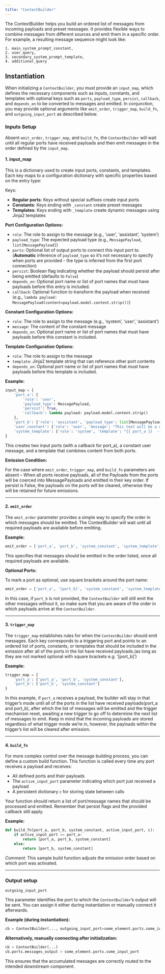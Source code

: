 ```yaml
---
title: "ContextBuilder"
---
```


The ContextBuilder helps you build an ordered list of messages from incoming payloads and preset messages. It provides flexible ways to combine messages from different sources and emit them in a specific order. For example, a resulting message sequence might look like:

```
1. main_system_prompt_constant,
2. user_query,
3. secondary_system_prompt_template,
4. additional_query
```

## Instantiation

When initializing a `ContextBuilder`, you must provide an `input_map`, which defines the necessary components such as inputs, constants, and templates with optional keys such as `ports`, `payload_type`, `persist`, `callback`, and `depends_on` to be converted to messages and emitted. In conjunction, you may provide optional arguments like `emit_order`, `trigger_map`, `build_fn`, and `outgoing_input_port` as described below.

### Inputs Setup

Absent `emit_order`, `trigger_map`, and `build_fn`, the `ContextBuilder` will wait until all regular ports have received payloads and then emit messages in the order defined by the `input_map`.

#### 1. input_map

This is a dictionary used to create input ports, constants, and templates. Each key maps to a configuration dictionary with specific properties based on the entry type:

Keys:

- **Regular ports**: Keys without special suffixes create input ports
- **Constants**: Keys ending with `_constant` create preset messages
- **Templates**: Keys ending with `_template` create dynamic messages using Jinja2 templates
 
**Port Configuration Options:**

- `role`: The role to assign to the message (e.g., 'user', 'assistant', 'system')
- `payload_type`: The expected payload type (e.g., `MessagePayload`, `list[MessagePayload]`)
- `ports`: Optional list of output ports to connect this input port to. (**Automatic** inference of `payload_type` so it's not necessary to specify when ports are provided -  the type is inferred from the first port connection)
- `persist`: Boolean flag indicating whether the payload should persist after being emitted (defaults to `False`)
- `depends_on`: Optional port name or list of port names that must have payloads before this entry is included.
- `callback`: Optional function to transform the payload when received<br>(e.g., `lambda payload: MessagePayload(content=payload.model.content.strip())`)

**Constant Configuration Options:**

- `role`: The role to assign to the message (e.g., 'system', 'user', 'assistant')
- `message`: The content of the constant message
- `depends_on`: Optional port name or list of port names that must have payloads before this constant is included.

**Template Configuration Options:**

- `role`: The role to assign to the message
- `template`: Jinja2 template string that can reference other port contents
- `depends_on`: Optional port name or list of port names that must have payloads before this template is included.

**Example:**

```python
input_map = {
    'port_a': {
        'role': 'user', 
        'payload_type': MessagePayload, 
        'persist': True,
        'callback': lambda payload: payload.model.content.strip()
    },
    'port_b': {'role': 'assistant', 'payload_type': list[MessagePayload]}, 
    'user_constant': {'role': 'user', 'message': "This text will be a user message"}, 
    'system_template': {'role': 'system', 'template': "{{ port_a }}  --  {{ port_b }}"}
}
```

This creates two input ports (with a callback for port_a), a constant user message, and a template that combines content from both ports.

**Emission Condition:**

For the case where `emit_order`, `trigger_map`, and `build_fn` parameters are absent -- 
When all ports receive payloads, all of the Payloads from the ports will be coerced into MessagePayloads and emitted in their key order. If persist is False, the payloads on the ports will be cleared, otherwise they will be retained for future emissions.

---

#### 2. `emit_order`

The `emit_order` parameter provides a simple way to specify the order in which messages should be emitted. The ContextBuilder will wait until all required payloads are available before emitting.

**Example:**

```python
emit_order = ['port_a', 'port_b', 'system_constant', 'system_template']
```

This specifies that messages should be emitted in the order listed, once all required payloads are available.

**Optional Ports:**

To mark a port as optional, use square brackets around the port name:

```python
emit_order = ['port_a', '[port_b]', 'system_constant', 'system_template']
```

In this case, if `port_b` is not provided, the `ContextBuilder` will still emit the other messages without it, so make sure that you are aware of the order in which payloads arrive at the `ContextBuilder`.


---

#### 3. `trigger_map`

The `trigger_map` establishes rules for when the `ContextBuilder` should emit messages. Each key corresponds to a triggering port and points to an ordered list of ports, constants, or templates that should be included in the emission after all of the ports in the list have received payloads.(as long as they are not marked optional with square brackets e.g. '[port_b]')

**Example:**

```python
trigger_map = {
    'port_a': ['port_a', 'port_b', 'system_constant'],
    'port_b': ['port_b', 'system_constant']
}
```

In this example, if `port_a` receives a payload, the builder will stay in that trigger's mode until all of the ports in the list have received payloads(port_a and port_b), after which the list of messages will be emitted and the trigger mechanism reset, awaiting a new trigger to go off to determine the next list of messages to emit. Keep in mind that the incoming payloads are stored regardless of what trigger mode we're in, however, the payloads within the trigger's list will be cleared after emission. 

---

#### 4. `build_fn`

For more complex control over the message building process, you can define a custom build function. This function is called every time any port receives a payload and receives:

- All defined ports and their payloads
- The `active_input_port` parameter indicating which port just received a payload
- A persistent dictionary `c` for storing state between calls

Your function should return a list of port/message names that should be processed and emitted. Remember that persist flags and the provided callback still apply.

**Example:**

```python
def build_fn(port_a, port_b, system_constant, active_input_port, c):
    if active_input_port == port_a:
        return [port_a, port_b, system_constant]
    else:
        return [port_b, system_constant]
```

*Comment:* This sample build function adjusts the emission order based on which port was activated.

---

### Output setup

`outgoing_input_port`

This parameter identifies the port to which the `ContextBuilder`'s output will be sent. You can assign it either during instantiation or manually connect it afterwards.

**Example (during instantiation):**

```python
cb = ContextBuilder(..., outgoing_input_port=some_element.ports.some_input_port)
```

**Alternatively, manually connecting after initialization:**

```python
cb = ContextBuilder(...)
cb.ports.messages_output > some_element.ports.some_input_port
```

This ensures that the accumulated messages are correctly routed to the intended downstream component.
<!--  TODO: Add more implementation and use details
---

## Processing Strategies

The ContextBuilder uses several strategies to determine when and how to emit messages, in the following order of priority:

1. **Custom build function**: If `build_fn` is provided, it has the highest priority
2. **Trigger map**: If the active port is in the `trigger_map`, that ordering is used
3. **Emit order**: If all required ports for the `emit_order` are available, that ordering is used
4. **Default behavior**: If all required regular ports have payloads, use the order from the input maps

## Callbacks

Callbacks provide a way to transform payloads as they are received by the ContextBuilder. This is useful for preprocessing or filtering payload content before it's used in message construction.

**Example:**

```python
'port_a': {
    'role': 'user',
    'payload_type': MessagePayload,
    'callback': lambda payload: payload.model.content.upper()  # Convert to uppercase
}
```

Callbacks receive the raw payload and should return the transformed payload or value. The transformation is applied before the payload is stored or used in template rendering.

## Templates

Templates use Jinja2 syntax and can reference the content of any port payload. The template will only be rendered when all referenced ports have received payloads.

**Example:**

```python
'system_template': {'role': 'system', 'template': "Context: {{ port_a }}\nAdditional info: {{ port_b }}"}
```

*Comment:* This creates a system message that combines the content from `port_a` and `port_b`.

---

## Payload Persistence

By default, port payloads are cleared after being used in a message emission, unless:

1. The port is marked with `'persist': True` in its configuration
2. The port is the one that just received a payload (triggering the current processing)
3. The port is a constant or template (these always persist)

This behavior allows you to control which inputs should be reused across multiple emissions.

---

## Summary

The `ContextBuilder` is a powerful tool for managing and sequencing message payloads. By configuring the input maps, emission rules, and optionally a custom build function, you can effectively control how messages are accumulated and emitted within your system.

Happy building! -->